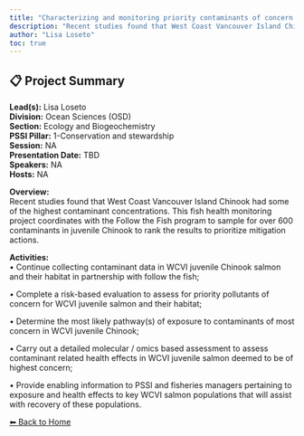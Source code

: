 ---
title: "Characterizing and monitoring priority contaminants of concern in WCVI juvenile salmon"
description: "Recent studies found that West Coast Vancouver Island Chinook had some of the highest contaminant concentrations. This fish health monitoring project coordinates with the Follow the Fish program to sample for over 600 contaminants in juvenile Chinook to rank the results to prioritize mitigation actions."
author: "Lisa Loseto"
toc: true
---

## 📋 Project Summary

**Lead(s):** Lisa Loseto  
**Division:** Ocean Sciences (OSD)  
**Section:** Ecology and Biogeochemistry  
**PSSI Pillar:** 1-Conservation and stewardship  
**Session:** NA  
**Presentation Date:** TBD  
**Speakers:** NA  
**Hosts:** NA  

**Overview:**  
Recent studies found that West Coast Vancouver Island Chinook had some of the highest contaminant concentrations. This fish health monitoring project coordinates with the Follow the Fish program to sample for over 600 contaminants in juvenile Chinook to rank the results to prioritize mitigation actions.   

**Activities:**  
• Continue collecting contaminant data in WCVI juvenile Chinook salmon and their habitat in partnership with follow the fish;
• Complete a risk-based evaluation to assess for priority pollutants of concern for WCVI juvenile salmon and their habitat;
• Determine the most likely pathway(s) of exposure to contaminants of most concern in WCVI juvenile Chinook;
• Carry out a detailed molecular / omics based assessment to assess contaminant related health effects in WCVI juvenile salmon deemed to be of highest concern;
• Provide enabling information to PSSI and fisheries managers pertaining to exposure and health effects to key WCVI salmon populations that will assist with recovery of these populations.

[⬅ Back to Home](../index.qmd)
